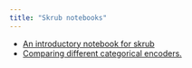 ```yaml
---
title: "Skrub notebooks"
---
```


- <a href="skrub-intro/skrub-intro.py">An introductory notebook for skrub</a>
- <a href="categorical-encoders/categorical-encoders.ipynb">Comparing different categorical encoders.</a>